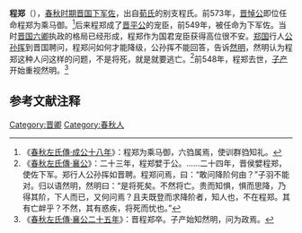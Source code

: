 {{模板:Infobox 先秦人物
|名称= 程郑
|姓=
|氏=程
|名=郑
|字=
|别名=
|别字=
|谥号=
|时代=春秋
|国家=[[晋国|晋]] 
|身份=晋国下军佐
|出生=
|逝世=前548年
|父=
}}
'''程郑'''（{{bd|？||前548年||catIdx=L}}），[[春秋时期|春秋时期]][[晋国|晋国]][[下军佐|下军佐]]，出自[[荀氏|荀氏]]的别支程氏。前573年，[[晋悼公|晋悼公]]即位任命程郑为乘马御。<ref>《[[s:春秋左氏傳/成公|春秋左氏傳·成公十八年]]》：程郑为乘马御，六驺属焉，使训群驺知礼。</ref>后来程郑成了[[晋平公|晋平公]]的宠臣，前549年，被任命为下军佐。当时[[晋国六卿|晋国六卿]]执政的格局已经形成，程郑作为国君宠臣获得高位很不安。[[郑国|郑国]]行人[[公孙挥|公孙挥]]到晋国聘问，程郑问如何才能降级，公孙挥不能回答，告诉[[然明|然明]]，然明认为程郑这种人问这样的问题，不是将死，就是就要逃亡。<ref>《[[s:春秋左氏傳/襄公|春秋左氏傳·襄公]]》：二十三年，程郑嬖于公。……二十四年，晋侯嬖程郑，使佐下军。郑行人公孙挥如晋聘。程郑问焉，曰：“敢问降阶何由？”子羽不能对。归以语然明，然明曰：“是将死矣。不然将亡。贵而知惧，惧而思降，乃得其阶，下人而已，又何问焉？且夫既登而求降阶者，知人也，不在程郑。其有亡衅乎？不然，其有惑疾，将死而忧也。”</ref>前548年，程郑去世，[[子产|子产]]开始重视然明。<ref>《[[s:春秋左氏傳/襄公|春秋左氏傳·襄公二十五年]]》：晋程郑卒。子产始知然明，问为政焉。</ref>
==参考文献注释==
{{Reflist}}
[[Category:晋卿|Category:晋卿]]
[[Category:春秋人|Category:春秋人]]